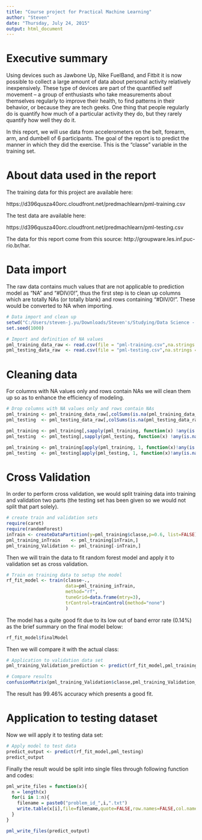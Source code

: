 ```yaml
---
title: "Course project for Practical Machine Learning"
author: "Steven"
date: "Thursday, July 24, 2015"
output: html_document
---
```

# Executive summary

Using devices such as Jawbone Up, Nike FuelBand, and Fitbit it is now possible to collect a large amount of data about personal activity relatively inexpensively. These type of devices are part of the quantified self movement – a group of enthusiasts who take measurements about themselves regularly to improve their health, to find patterns in their behavior, or because they are tech geeks. One thing that people regularly do is quantify how much of a particular activity they do, but they rarely quantify how well they do it. 

In this report, we will use data from accelerometers on the belt, forearm, arm, and dumbell of 6 participants. The goal of the report is to predict the manner in which they did the exercise. This is the "classe" variable in the training set.

# About data used in the report

The training data for this project are available here: 

https://d396qusza40orc.cloudfront.net/predmachlearn/pml-training.csv

The test data are available here: 

https://d396qusza40orc.cloudfront.net/predmachlearn/pml-testing.csv

The data for this report come from this source: http://groupware.les.inf.puc-rio.br/har.

# Data import

The raw data contains much values that are not applicable to prediction model as "NA" and "#DIV/0!", thus the first step is to clean up columns which are totally NAs (or totally blank) and rows containing "#DIV/0!". These would be converted to NA when importing.

```r
# Data import and clean up
setwd("C:/Users/steven-j.yu/Downloads/Steven's/Studying/Data Science - 08 Prediction and Machine Learning/Course Project")
set.seed(1000)

# Import and definition of NA values
pml_training_data_raw <- read.csv(file = "pml-training.csv",na.strings = c("", "NA", "#DIV/0!"),header=TRUE,sep=",",stringsAsFactors = default.stringsAsFactors())
pml_testing_data_raw  <- read.csv(file = "pml-testing.csv",na.strings = c("", "NA", "#DIV/0!"),header=TRUE,sep=",",stringsAsFactors = default.stringsAsFactors())
```

# Cleaning data

For columns with NA values only and rows contain NAs we will clean them up so as to enhance the efficiency of modeling.


```r
# Drop columns with NA values only and rows contain NAs
pml_training <- pml_training_data_raw[,colSums(is.na(pml_training_data_raw)) < nrow(pml_training_data_raw)]
pml_testing  <- pml_testing_data_raw[,colSums(is.na(pml_testing_data_raw)) < nrow(pml_testing_data_raw)]

pml_training <- pml_training[,sapply(pml_training, function(x) !any(is.na(x)))]
pml_testing  <- pml_testing[,sapply(pml_testing, function(x) !any(is.na(x)))]

pml_training <- pml_training[apply(pml_training, 1, function(x)!any(is.na(x))),-c(1,5,6), drop=F]
pml_testing  <- pml_testing[apply(pml_testing, 1, function(x)!any(is.na(x))),-c(1,5,6), drop=F]
```

# Cross Validation

In order to perform cross validation, we would split training data into training and validation two parts (the testing set has been given so we would not split that part solely).

```r
# create train and validation sets
require(caret)
require(randomForest)
inTrain <- createDataPartition(y=pml_training$classe,p=0.6, list=FALSE)
pml_training_inTrain    <- pml_training[inTrain,]
pml_training_Validation <- pml_training[-inTrain,]
```

Then we will train the data to fit random forest model and apply it to validation set as cross validation.

```r
# Train on training data to setup the model
rf_fit_model <- train(classe~., 
                      data=pml_training_inTrain, 
                      method="rf", 
                      tuneGrid=data.frame(mtry=3), 
                      trControl=trainControl(method="none")
                      )
```

The model has a quite good fit due to its low out of band error rate (0.14%) as the brief summary on the final model below:

```r
rf_fit_model$finalModel
```

Then we will compare it with the actual class:
```r
# Application to validation data set
pml_training_Validation_prediction <- predict(rf_fit_model,pml_training_Validation)

# Compare results
confusionMatrix(pml_training_Validation$classe,pml_training_Validation_prediction)
```

The result has 99.46% accuracy which presents a good fit.

# Application to testing dataset

Now we will apply it to testing data set:
```r
# Apply model to test data
predict_output <- predict(rf_fit_model,pml_testing)
predict_output
```

Finally the result would be split into single files through following function and codes:

```r
pml_write_files = function(x){
  n = length(x)
  for(i in 1:n){
    filename = paste0("problem_id_",i,".txt")
    write.table(x[i],file=filename,quote=FALSE,row.names=FALSE,col.names=FALSE)
  }
}

pml_write_files(predict_output)
```
